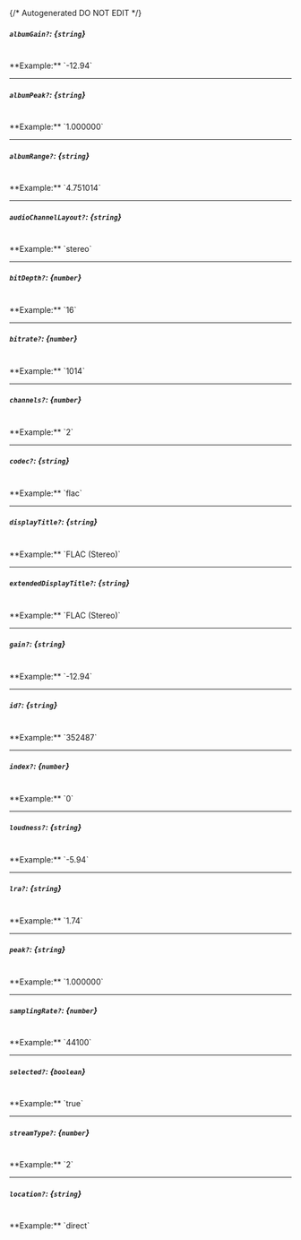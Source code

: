 {/* Autogenerated DO NOT EDIT  */}
##### `albumGain?`: *{`string`}*
<br/>
**Example:** `-12.94`

---
##### `albumPeak?`: *{`string`}*
<br/>
**Example:** `1.000000`

---
##### `albumRange?`: *{`string`}*
<br/>
**Example:** `4.751014`

---
##### `audioChannelLayout?`: *{`string`}*
<br/>
**Example:** `stereo`

---
##### `bitDepth?`: *{`number`}*
<br/>
**Example:** `16`

---
##### `bitrate?`: *{`number`}*
<br/>
**Example:** `1014`

---
##### `channels?`: *{`number`}*
<br/>
**Example:** `2`

---
##### `codec?`: *{`string`}*
<br/>
**Example:** `flac`

---
##### `displayTitle?`: *{`string`}*
<br/>
**Example:** `FLAC (Stereo)`

---
##### `extendedDisplayTitle?`: *{`string`}*
<br/>
**Example:** `FLAC (Stereo)`

---
##### `gain?`: *{`string`}*
<br/>
**Example:** `-12.94`

---
##### `id?`: *{`string`}*
<br/>
**Example:** `352487`

---
##### `index?`: *{`number`}*
<br/>
**Example:** `0`

---
##### `loudness?`: *{`string`}*
<br/>
**Example:** `-5.94`

---
##### `lra?`: *{`string`}*
<br/>
**Example:** `1.74`

---
##### `peak?`: *{`string`}*
<br/>
**Example:** `1.000000`

---
##### `samplingRate?`: *{`number`}*
<br/>
**Example:** `44100`

---
##### `selected?`: *{`boolean`}*
<br/>
**Example:** `true`

---
##### `streamType?`: *{`number`}*
<br/>
**Example:** `2`

---
##### `location?`: *{`string`}*
<br/>
**Example:** `direct`


